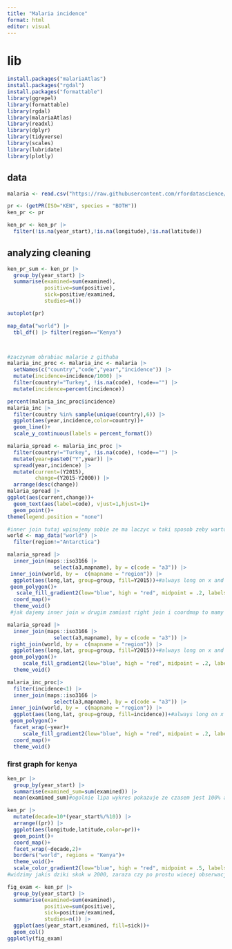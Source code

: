 ---
title: "Malaria incidence"
format: html
editor: visual
---

## 

# lib

```{r}
install.packages("malariaAtlas")
install.packages("rgdal")
install.packages("formattable")
library(ggrepel)
library(formattable)
library(rgdal)
library(malariaAtlas)
library(readxl)
library(dplyr)
library(tidyverse)
library(scales)
library(lubridate)
library(plotly)
```

## data

```{r}
malaria <- read.csv("https://raw.githubusercontent.com/rfordatascience/tidytuesday/master/data/2018/2018-11-13/malaria_inc.csv")

pr <- (getPR(ISO="KEN", species = "BOTH"))
ken_pr <- pr

ken_pr <- ken_pr |> 
  filter(!is.na(year_start),!is.na(longitude),!is.na(latitude))
```

## analyzing cleaning

```{r}

ken_pr_sum <- ken_pr |> 
  group_by(year_start) |> 
  summarise(examined=sum(examined),
            positive=sum(positive),
            sick=positive/examined,
            studies=n())

autoplot(pr)

map_data("world") |> 
  tbl_df() |> filter(region=="Kenya")



#zaczynam obrabiac malarie z githuba
malaria_inc_proc <- malaria_inc <- malaria |> 
  setNames(c("country","code","year","incidence")) |> 
  mutate(incidence=incidence/1000) |> 
  filter(country!="Turkey", !is.na(code), !code=="") |> 
  mutate(incidence=percent(incidence))

percent(malaria_inc_proc$incidence)
malaria_inc |> 
  filter(country %in% sample(unique(country),6)) |> 
  ggplot(aes(year,incidence,color=country))+
  geom_line()+
  scale_y_continuous(labels = percent_format())

malaria_spread <- malaria_inc_proc |> 
  filter(country!="Turkey", !is.na(code), !code=="") |> 
  mutate(year=paste0("Y",year)) |> 
  spread(year,incidence) |> 
  mutate(current=(Y2015),
         change=(Y2015-Y2000)) |> 
  arrange(desc(change))
malaria_spread |> 
ggplot(aes(current,change))+
  geom_text(aes(label=code), vjust=1,hjust=1)+
  geom_point()+
theme(legend.position = "none")

#inner join tutaj wpisujemy sobie ze ma laczyc w taki sposob zeby wartosci z jednej kolumny code byly tozsame z wartosciami kolumny z drugiej ramki a3. bedzie nam laczyc tylko te rowy gdzie sie zgadza
world <- map_data("world") |> 
  filter(region!="Antarctica")

malaria_spread |> 
  inner_join(maps::iso3166 |> 
               select(a3,mapname), by = c(code = "a3")) |> 
 inner_join(world, by =  c(mapname = "region")) |> 
  ggplot(aes(long,lat, group=group, fill=Y2015))+#always long on x and lat on y
 geom_polygon()+
   scale_fill_gradient2(low="blue", high = "red", midpoint = .2, labels=scales::percent_format())+
  coord_map()+
  theme_void()
 #jak dajemy inner join w drugim zamiast right join i coordmap to mamy taki wykres skupiamy sie tylko na miejscach gdzie mamy dane plus nie ma bugu z coordmap

malaria_spread |> 
  inner_join(maps::iso3166 |> 
               select(a3,mapname), by = c(code = "a3")) |> 
 right_join(world, by =  c(mapname = "region")) |> 
  ggplot(aes(long,lat, group=group, fill=Y2015))+#always long on x and lat on y
 geom_polygon()+
     scale_fill_gradient2(low="blue", high = "red", midpoint = .2, labels=scales::percent_format())+
  theme_void()

malaria_inc_proc|>
  filter(incidence<1) |> 
  inner_join(maps::iso3166 |> 
               select(a3,mapname), by = c(code = "a3")) |> 
 inner_join(world, by =  c(mapname = "region")) |> 
  ggplot(aes(long,lat, group=group, fill=incidence))+#always long on x and lat on y
 geom_polygon()+
  facet_wrap(~year)+
     scale_fill_gradient2(low="blue", high = "red", midpoint = .2, labels=scales::percent_format())+
  coord_map()+
  theme_void()
```

### first graph for kenya

```{r}



ken_pr |> 
  group_by(year_start) |>
  summarise(examined_sum=sum(examined)) |> 
  mean(examined_sum)#ogolnie lipa wykres pokazuje ze czasem jest 100% ale w przypadkach ghdzie examined wynosi malo w chuj chcialem zsumowac examined i zobaczyc jaka jest mediana i na tej podstawie odsiac obserwacje o malych wartosciach dla examined ale mi sie nie chce i kurwa roboty a poza tym on tak nie zrobil a to madry chlopak

ken_pr |> 
  mutate(decade=10*(year_start%/%10)) |> 
  arrange((pr)) |> 
  ggplot(aes(longitude,latitude,color=pr))+
  geom_point()+
  coord_map()+
  facet_wrap(~decade,2)+
  borders("world", regions = "Kenya")+
  theme_void()+
  scale_color_gradient2(low="blue", high = "red", midpoint = .5, labels=scales::percent_format())
#widzimy jakis dziki skok w 2000, zaraza czy po prostu wiecej obserwacji?

fig_exam <- ken_pr |> 
  group_by(year_start) |> 
  summarise(examined=sum(examined),
            positive=sum(positive),
            sick=positive/examined,
            studies=n()) |> 
  ggplot(aes(year_start,examined, fill=sick))+
  geom_col()
ggplotly(fig_exam)
```

